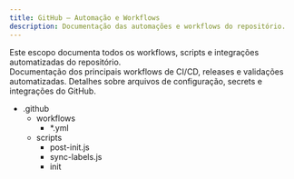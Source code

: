 ```yaml
---
title: GitHub — Automação e Workflows
description: Documentação das automações e workflows do repositório.
---
```



<Aside type="note" title="Sobre automações" icon="star">
  Este escopo documenta todos os workflows, scripts e integrações automatizadas do repositório.
</Aside>

<CardGrid>
  <Card title="Workflows" icon="workflow">
    Documentação dos principais workflows de CI/CD, releases e validações automatizadas.
  </Card>
  <Card title="Configurações" icon="settings">
    Detalhes sobre arquivos de configuração, secrets e integrações do GitHub.
  </Card>
</CardGrid>

<FileTree><ul><li>.github<ul><li>workflows<ul><li>*.yml</li></ul></li><li>scripts<ul><li>post-init.js</li><li>sync-labels.js</li><li>init</li></ul></li></ul></li></ul></FileTree>
